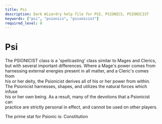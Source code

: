 ```yaml
---
title: Psi
description: Dark Wizardry help file for PSI, PSIONICS, PSIONICIST
keywords: ["psi", "psionics", "psionicist"]
required_level: 0
---
```


# Psi

The PSIONICIST class is a 'spellcasting' class similar to Mages and Clerics,  
but with several important differences.  Where a Mage's power comes from  
harnessing external energies present in all matter, and a Cleric's comes from  
his or her deity, the Psionicist derives all of his or her power from within.  
The Psionicist harnesses, shapes, and utilizes the natural forces which infuse  
his or her own being.  As a result, many of the devotions that a Psionicist can  
practice are strictly personal in effect, and cannot be used on other players.  

The prime stat for Psionic is: Constitution